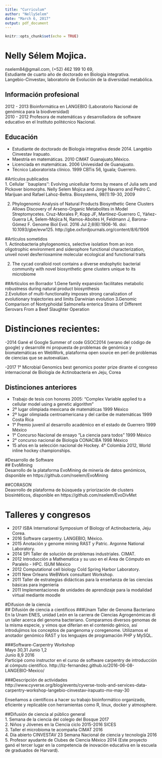```yaml
---
title: "Curriculum"
author: "NellySelem"
date: "March 6, 2017"
output: pdf_document
---
```


```r
knitr::opts_chunk$set(echo = TRUE)
```
# Nelly Sélem Mojica.  
nselem84@gmail.com, (+52) 462 199 10 69,  
Estudiante de cuarto año de doctorado en Biología integrativa.  
Langebio-Cinvestav, laboratorio de Evolución de la diversidad metabólica.   

## Información profesional 
2012 - 2013 Bioinformática en LANGEBIO (Laboratorio Nacional de genómica para la biodiversidad)  
2010 - 2012 Profesora de matemáticas y desarrolladora de software educativo en el Instituto politécnico Nacional.

## Educación  
- Estudiante de doctorado de Biología integrativa desde 2014. Langebio Cinvestav Irapuato.  
- Maestría en matemáticas. 2010 CIMAT Guanajuato,México.  
- Licenciada en matemáticas. 2006 Univesidad de Guanajuato.  
- Técnico Laboratorista clínico. 1999 CBTis 56, Iguala; Guerrero.  

#Artículos publicados  
1. Cellular ``bauplans'': Evolving unicellular forms by means of Julia sets and Pickover biomorphs. Nelly Selem Mojica and Jorge Navarro and Pedro C. Marijuan and Rafael Lahoz-Beltra. Biosystems, 98(1):19-30, 2009

2. Phylogenomic Analysis of Natural Products Biosynthetic Gene Clusters Allows Discovery of Arseno-Organic Metabolites in Model Streptomycetes. Cruz-Morales P, Kopp JF, Martínez-Guerrero C, Yáñez-Guerra LA, Selem-Mojica N, Ramos-Aboites H, Feldmann J, Barona-Gómez F. Genome Biol Evol. 2016 Jul 2;8(6):1906-16. doi: 10.1093/gbe/evw125. http://gbe.oxfordjournals.org/content/8/6/1906  

#Artículos sometidos  
1. Actinobacteria phylogenomics, selective isolation from an iron oligotrophic environment and siderophore functional characterization, unveil novel desferrioxamine molecular ecological and functional traits   

2. The cycad coralloid root contains a diverse endophytic bacterial community with novel biosynthetic gene clusters unique to its microbiome  

##Artículos en Borrador
1.Gene family expansion facilitates metabolic robustness during natural product biosynthesis   
2.Evolution of multi-functionality imposes strong canalization of evolutionary trajectories and limits Darwinian evolution
3.Genomic Comparison of Nontyphoidal Salmonella enterica Strains of Different Serovars From a Beef Slaughter Operation

# Distinciones recientes:  
-2014 Gané el Google Summer of code GSOC2014 (verano del código de google) y desarrollé mi propuesta de problemas de genómica y biomatemáticas en WebWork, plataforma open source en perl de problemas de ciencias que se autoevalúan. 

-2017 1° Microbial Genomics best genomics poster prize dirante el congreso internacional de Biología de Actinobacteria en Jeju, Corea

## Distinciones anteriores
- Trabajo de tesis con honores 2005: “Complex Variable applied to a cellular model using a genetic algorithm”  
- 2º lugar olimpiada mexicana de matemáticas 1999 México   
- 2º lugar olimpiada centroamericana y del caribe de matemáticas 1999 Costa Rica   
- 1° Premio juvenil al desarrollo académico en el estado de Guerrero 1999 México   
- 1° Concurso Nacional de ensayo "La ciencia para todos" 1999 México   
- 2° concurso nacional de Biología CONACIBA 1998 México  
- 15 años en la selección nacional de Hockey. 4° Colombia 2012, World  inline hockey championships.   

#Desarrollo de Software  
## EvoMining  
Desarrollo de la plataforma EvoMining de minería de datos genómicos, disponible en
https://github.com/nselem/EvoMining

##CORASON  
Deasrrollo de plataforma de búsqueda y priorización de clusters biosintéticos, disponible en
https://github.com/nselem/EvoDivMet  

  
# Talleres y congresos
- 2017 ISBA International Symposium of Biology of Actinobacteria, Jeju Corea.
- 2016 Software carpentry. LANGEBIO, México.  
- 2015 Anotación y genome mining RAST y Patric. Argonne National Laboratory.  
- 2014 SPI Taller de solución de problemas industriales. CIMAT.   
- 2012 Introducción a Mathematica y su uso en el Área de Cómputo en Paralelo - HPC. ISUM México  
- 2012 Computational cell biology Cold Spring Harbor Laboratory.   
- 2011 New Orleans WeBWork consultant Workshop.  
- 2011 Taller de estrategias didácticas para la enseñanza de las ciencias básicas para ingenieria  
- 2011 Implementaciones de unidades de aprendizaje para la modalidad virtual mediante moodle  

#Difusion de la ciencia    
## Difusión de ciencia a científicos
###Unam Taller de Genoma Bacteriano    
En la Unam ENES, unidad León en la carrera de Ciencias Agrogenómicas di un taller acerca del genoma bacteriano. Comparamos diversos genomas de la misma especie, y vimos que diferían en el contenido génico, así introdujimos los conceptos de pangenoma y coregenome. Utilizamos el anotador genómico RAST y los lenguajes de programación PHP y MySQL.  

###Software-Carpentry Workshop  
Mayo 30,31 Junio 1,2  
Junio 8,9 2016  
Participé como instructor en el curso de software carpentry de introducción al cómputo científico.
http://liz-fernandez.github.io/2016-06-08-LANGEBIO-Mexico/  

###Descripción de actividades  
http://www.cyverse.org/blog/events/cyverse-tools-and-services-data-carpentry-workshop-langebio-cinvestav-irapuato-mx-may-30  

Enseñamos a científicos a hacer su trabajo bioinformático organizado, eficiente y replicable con herramientas como R, linux, docker y atmosphere.  

##Difusión de ciencia al público general  
1. Semana de la ciencia del colegio del Bosque 2017   
2. Niños y Jóvenes en la Ciencia ciclo 2015-2016 SICES  
3. Taller el microbioma te acompaña CIMAT 2016  
4. Día abierto CINVESTAV 23 Semana Nacional de ciencia y tecnología 2016  
5. Profesor ayudante de Clubes de Ciencia México 2014 (Este proyecto ganó el tercer lugar en la competencia de inovación educativa en la escuela de graduados de Harvard). 

